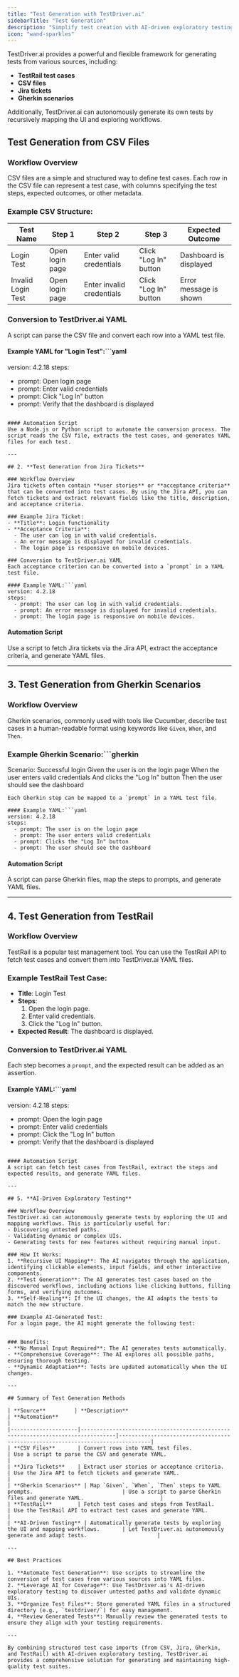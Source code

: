 ```yaml
---
title: "Test Generation with TestDriver.ai"
sidebarTitle: "Test Generation"
description: "Simplify test creation with AI-driven exploratory testing."
icon: "wand-sparkles"
---
```


TestDriver.ai provides a powerful and flexible framework for generating tests from various sources, including:
- **TestRail test cases**
- **CSV files**
- **Jira tickets**
- **Gherkin scenarios**

Additionally, TestDriver.ai can autonomously generate its own tests by recursively mapping the UI and exploring workflows.

## **Test Generation from CSV Files**

### Workflow Overview
CSV files are a simple and structured way to define test cases. Each row in the CSV file can represent a test case, with columns specifying the test steps, expected outcomes, or other metadata.

### Example CSV Structure:

| Test Name         | Step 1                  | Step 2                  | Step 3                  | Expected Outcome         |
|--------------------|-------------------------|-------------------------|-------------------------|--------------------------|
| Login Test         | Open login page         | Enter valid credentials | Click "Log In" button   | Dashboard is displayed   |
| Invalid Login Test | Open login page         | Enter invalid credentials | Click "Log In" button | Error message is shown   |

### Conversion to TestDriver.ai YAML
A script can parse the CSV file and convert each row into a YAML test file.

#### Example YAML for "Login Test":```yaml
version: 4.2.18
steps:
  - prompt: Open login page
  - prompt: Enter valid credentials
  - prompt: Click "Log In" button
  - prompt: Verify that the dashboard is displayed

```

#### Automation Script
Use a Node.js or Python script to automate the conversion process. The script reads the CSV file, extracts the test cases, and generates YAML files for each test.

---

## 2. **Test Generation from Jira Tickets**

### Workflow Overview
Jira tickets often contain **user stories** or **acceptance criteria** that can be converted into test cases. By using the Jira API, you can fetch tickets and extract relevant fields like the title, description, and acceptance criteria.

### Example Jira Ticket:
- **Title**: Login functionality
- **Acceptance Criteria**:
  - The user can log in with valid credentials.
  - An error message is displayed for invalid credentials.
  - The login page is responsive on mobile devices.

### Conversion to TestDriver.ai YAML
Each acceptance criterion can be converted into a `prompt` in a YAML test file.

#### Example YAML:```yaml
version: 4.2.18
steps:
  - prompt: The user can log in with valid credentials.
  - prompt: An error message is displayed for invalid credentials.
  - prompt: The login page is responsive on mobile devices.

```

#### Automation Script
Use a script to fetch Jira tickets via the Jira API, extract the acceptance criteria, and generate YAML files.

---

## 3. **Test Generation from Gherkin Scenarios**

### Workflow Overview
Gherkin scenarios, commonly used with tools like Cucumber, describe test cases in a human-readable format using keywords like `Given`, `When`, and `Then`.

### Example Gherkin Scenario:```gherkin
Scenario: Successful login
  Given the user is on the login page
  When the user enters valid credentials
  And clicks the "Log In" button
  Then the user should see the dashboard

```### Conversion to TestDriver.ai YAML
Each Gherkin step can be mapped to a `prompt` in a YAML test file.

#### Example YAML:```yaml
version: 4.2.18
steps:
  - prompt: The user is on the login page
  - prompt: The user enters valid credentials
  - prompt: Clicks the "Log In" button
  - prompt: The user should see the dashboard

```

#### Automation Script
A script can parse Gherkin files, map the steps to prompts, and generate YAML files.

---

## 4. **Test Generation from TestRail**

### Workflow Overview
TestRail is a popular test management tool. You can use the TestRail API to fetch test cases and convert them into TestDriver.ai YAML files.

### Example TestRail Test Case:
- **Title**: Login Test
- **Steps**:
  1. Open the login page.
  2. Enter valid credentials.
  3. Click the "Log In" button.
- **Expected Result**: The dashboard is displayed.

### Conversion to TestDriver.ai YAML
Each step becomes a `prompt`, and the expected result can be added as an assertion.

#### Example YAML:```yaml
version: 4.2.18
steps:
  - prompt: Open the login page
  - prompt: Enter valid credentials
  - prompt: Click the "Log In" button
  - prompt: Verify that the dashboard is displayed

```

#### Automation Script
A script can fetch test cases from TestRail, extract the steps and expected results, and generate YAML files.

---

## 5. **AI-Driven Exploratory Testing**

### Workflow Overview
TestDriver.ai can autonomously generate tests by exploring the UI and mapping workflows. This is particularly useful for:
- Discovering untested paths.
- Validating dynamic or complex UIs.
- Generating tests for new features without requiring manual input.

### How It Works:
1. **Recursive UI Mapping**: The AI navigates through the application, identifying clickable elements, input fields, and other interactive components.
2. **Test Generation**: The AI generates test cases based on the discovered workflows, including actions like clicking buttons, filling forms, and verifying outcomes.
3. **Self-Healing**: If the UI changes, the AI adapts the tests to match the new structure.

### Example AI-Generated Test:
For a login page, the AI might generate the following test:


### Benefits:
- **No Manual Input Required**: The AI generates tests automatically.
- **Comprehensive Coverage**: The AI explores all possible paths, ensuring thorough testing.
- **Dynamic Adaptation**: Tests are updated automatically when the UI changes.

---

## Summary of Test Generation Methods

| **Source**         | **Description**                                                                 | **Automation**                                                                 |
|---------------------|---------------------------------------------------------------------------------|--------------------------------------------------------------------------------|
| **CSV Files**       | Convert rows into YAML test files.                                              | Use a script to parse the CSV and generate YAML.                              |
| **Jira Tickets**    | Extract user stories or acceptance criteria.                                    | Use the Jira API to fetch tickets and generate YAML.                          |
| **Gherkin Scenarios** | Map `Given`, `When`, `Then` steps to YAML prompts.                            | Use a script to parse Gherkin files and generate YAML.                        |
| **TestRail**        | Fetch test cases and steps from TestRail.                                       | Use the TestRail API to extract test cases and generate YAML.                 |
| **AI-Driven Testing** | Automatically generate tests by exploring the UI and mapping workflows.       | Let TestDriver.ai autonomously generate and adapt tests.                      |

---

## Best Practices

1. **Automate Test Generation**: Use scripts to streamline the conversion of test cases from various sources into YAML files.
2. **Leverage AI for Coverage**: Use TestDriver.ai's AI-driven exploratory testing to discover untested paths and validate dynamic UIs.
3. **Organize Test Files**: Store generated YAML files in a structured directory (e.g., `testdriver/`) for easy management.
4. **Review Generated Tests**: Manually review the generated tests to ensure they align with your testing requirements.

---

By combining structured test case imports (from CSV, Jira, Gherkin, and TestRail) with AI-driven exploratory testing, TestDriver.ai provides a comprehensive solution for generating and maintaining high-quality test suites.
